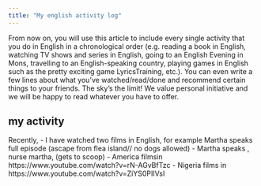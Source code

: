 ```yaml
---
title: "My english activity log"
---
```


From now on, you will use this article to include every single activity that you do in English in a chronological order (e.g. reading a book in English, watching TV shows and series in English, going to an English Evening in Mons, travelling to an English-speaking country, playing games in English such as the pretty exciting game LyricsTraining, etc.). You can even write a few lines about what you’ve watched/read/done and recommend certain things to your friends. The sky’s the limit! We value personal initiative and we will be happy to read whatever you have to offer.



## my activity

Recently,
- I have watched two films in English, for example Martha speaks full episode (ascape from flea island// no dogs allowed)
- Martha speaks , nurse martha, (gets to scoop)
- America filmsin  https://www.youtube.com/watch?v=rN-AGvBfTzc
- Nigeria films in https://www.youtube.com/watch?v=ZiYS0PIIVsI














